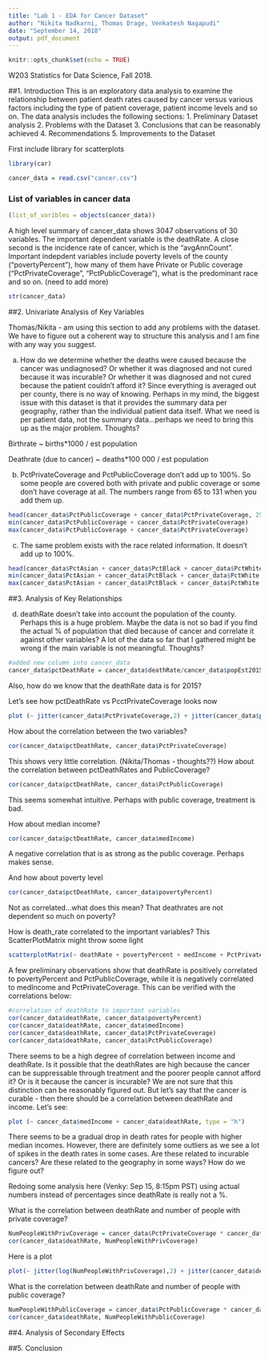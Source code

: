 ```yaml
---
title: "Lab 1 - EDA for Cancer Dataset"
author: "Nikita Nadkarni, Thomas Drage, Venkatesh Nagapudi"
date: "September 14, 2018"
output: pdf_document
---
```


```r
knitr::opts_chunk$set(echo = TRUE)
```

W203 Statistics for Data Science, Fall 2018.

##1.  Introduction
This is an exploratory data analysis to examine the relationship between patient death rates caused by cancer versus various factors including the type of patient coverage, patient income levels and so on.
The data analysis includes the following sections:
1. Preliminary Dataset analysis
2. Problems with the Dataset
3. Conclusions that can be reasonably achieved
4. Recommendations 
5. Improvements to the Dataset


First include library for scatterplots
```r
library(car)
```


```r
cancer_data = read.csv("cancer.csv")
```

### List of variables in cancer data


```r
(list_of_varibles = objects(cancer_data))
```
A high level summary of cancer_data shows 3047 observations of 30 variables. The important dependent variable is the deathRate. A close second is the incidence rate of cancer, which is the "avgAnnCount". 
Important indepdent variables include poverty levels of the county ("povertyPercent"), how many of them have Private or Public coverage ("PctPrivateCoverage", "PctPublicCoverage"), what is the predominant race and so on. (need to add more)

```r
str(cancer_data)
```





##2. Univariate Analysis of Key Variables

Thomas/Nikita - am using this section to add any problems with the dataset. We have to figure out a coherent way to structure this analysis and I am fine with any way you suggest.

a) How do we determine whether the deaths were caused because the cancer was undiagnosed? Or whether it was diagnosed and not cured because it was incurable? Or whether it was diagnosed and not cured because the patient couldn't afford it? Since everything is averaged out per county, there is no way of knowing. Perhaps in my mind, the biggest issue with this dataset is that it provides the summary data per geography, rather than the individual patient data itself. What we need is per patient data, not the summary data...perhaps we need to bring this up as the major problem. Thoughts?

Birthrate ~ births*1000 / est population

Deathrate (due to cancer) ~ deaths*100 000 / est population

b) PctPrivateCoverage and PctPublicCoverage don't add up to 100%. So some people are covered both with private and public coverage or some don't have coverage at all. The numbers range from 65 to 131 when you add them up. 
```r
head(cancer_data$PctPublicCoverage + cancer_data$PctPrivateCoverage, 25)
min(cancer_data$PctPublicCoverage + cancer_data$PctPrivateCoverage)
max(cancer_data$PctPublicCoverage + cancer_data$PctPrivateCoverage)
```

c) The same problem exists with the race related information. It doesn't add up to 100%. 

```r
head(cancer_data$PctAsian + cancer_data$PctBlack + cancer_data$PctWhite + cancer_data$PctOtherRace, 25)
min(cancer_data$PctAsian + cancer_data$PctBlack + cancer_data$PctWhite + cancer_data$PctOtherRace)
max(cancer_data$PctAsian + cancer_data$PctBlack + cancer_data$PctWhite + cancer_data$PctOtherRace)
```



##3. Analysis of Key Relationships


d) deathRate doesn't take into account the population of the county. Perhaps this is a huge problem. Maybe the data is not so bad if you find the actual % of population that died because of cancer and correlate it against other variables? A lot of the data so far that I gathered might be wrong if the main variable is not meaningful. Thoughts?

```r
#added new column into cancer_data
cancer_data$pctDeathRate = cancer_data$deathRate/cancer_data$popEst2015
```
Also, how do we know that the deathRate data is for 2015?

Let's see how pctDeathRate vs PcctPrivateCoverage looks now
```r
plot (~ jitter(cancer_data$PctPrivateCoverage,2) + jitter(cancer_data$pctDeathRate,2), type = "h")
```
How about the correlation between the two variables?
```r
cor(cancer_data$pctDeathRate, cancer_data$PctPrivateCoverage)
```
This shows very little correlation. (Nikita/Thomas - thoughts??)
How about the correlation between pctDeathRates and PublicCoverage?
```r
cor(cancer_data$pctDeathRate, cancer_data$PctPublicCoverage)
```
This seems somewhat intuitive. Perhaps with public coverage, treatment is bad.

How about median income?

```r
cor(cancer_data$pctDeathRate, cancer_data$medIncome)
```
A negative correlation that is as strong as the public coverage. Perhaps makes sense.

And how about poverty level

```r
cor(cancer_data$pctDeathRate, cancer_data$povertyPercent)
```
Not as correlated...what does this mean? That deathrates are not dependent so much on poverty?


How is death_rate correlated to the important variables? This ScatterPlotMatrix might throw some light
```r
scatterplotMatrix(~ deathRate + povertyPercent + medIncome + PctPrivateCoverage + PctPublicCoverage, data = cancer_data)
```
A few preliminary observations show that deathRate is positively correlated to povertyPercent and PctPublicCoverage, while it is negatively correlated to medIncome and PctPrivateCoverage. This can be verified with the correlations below:
```r
#correlation of deathRate to important variables
cor(cancer_data$deathRate, cancer_data$povertyPercent)
cor(cancer_data$deathRate, cancer_data$medIncome)
cor(cancer_data$deathRate, cancer_data$PctPrivateCoverage)
cor(cancer_data$deathRate, cancer_data$PctPublicCoverage)
```

There seems to be a high degree of correlation between income and deathRate. Is it possible that the deathRates are high because the cancer can be suppressable through treatment and the poorer people cannot afford it? Or is it because the cancer is incurable? We are not sure that this distinction can be reasonably figured out. But let's say that the cancer is curable - then there should be a correlation between deathRate and income. Let's see:
```r
plot (~ cancer_data$medIncome + cancer_data$deathRate, type = "h")
```
There seems to be a gradual drop in death rates for people with higher median incomes. However, there are definitely some outliers as we see a lot of spikes in the death rates in some cases. Are these related to incurable cancers? Are these related to the geography in some ways? How do we figure out?

Redoing some analysis here (Venky: Sep 15, 8:15pm PST) using actual numbers instead of percentages since deathRate is really not a %.

What is the correlation between deathRate and number of people with private coverage?
```r
NumPeopleWithPrivCoverage = cancer_data$PctPrivateCoverage * cancer_data$popEst2015
cor(cancer_data$deathRate, NumPeopleWithPrivCoverage)
```
Here is a plot 
```r
plot(~ jitter(log(NumPeopleWithPrivCoverage),2) + jitter(cancer_data$deathRate,2), type = "h")
```



What is the correlation between deathRate and number of people with public coverage?
```r
NumPeopleWithPublicCoverage = cancer_data$PctPublicCoverage * cancer_data$popEst2015
cor(cancer_data$deathRate, NumPeopleWithPublicCoverage)
```


##4. Analysis of Secondary Effects

##5. Conclusion